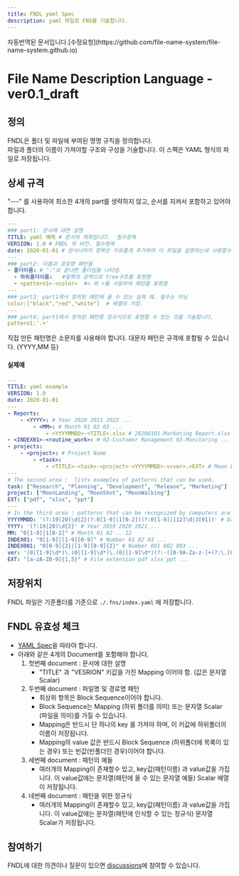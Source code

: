 ```yaml
---
title: FNDL yaml Spec
description: yaml 파일로 FNS를 기술합니다.
---
```


<Aside>자동번역된 문서입니다.[수정요청](https://github.com/file-name-system/file-name-system.github.io)</Aside>

# File Name Description Language - ver0.1_draft

## 정의
FNDL은 폴더 및 파일에 부여된 명명 규칙을 정의합니다.  
파일과 폴더의 이름이 가져야할 구조와 구성을 기술합니다. 
이 스펙은 YAML 형식의 파일로 저장됩니다. 

## 상세 규격

"---" 를 사용하여 최소한 4개의 part를 생략하지 않고, 순서를 지켜서 포함하고 있어야합니다.

```yaml
---
### part1: 문서에 대한 설명
TITLE: yaml 예제 # 문서의 제목입니다.  필수항목 
VERSION: 1.0 # FNDL 의 버전. 필수항목  
date: 2020-01-01 # 문서나머지 항목은 자유롭게 추가하여 이 파일을 설명하는데 사용할수 있습니다. 키 이름은 소문자를 사용해야 합니다.   
---
### part2: 이름과 경로명 패턴들 
- 폴더이름: # ":"로 끝나면 폴더임을 나타냄.  
  - 하위폴더이름:   #앞쪽의 공백으로 tree구조를 표현함 
  - <pattern1>-<color>  #< 와 >를 사용하여 패턴을 표현함 
--- 
### part3: part1에서 정의된 패턴에 올 수 있는 실제 예. 필수는 아님
color:["black","red","white"]  # 배열로 저장. 
--- 
### part4: part1에서 정의된 패턴중 정규식으로 표현할 수 있는 것을 기술합니다.   
pattern1:'.+'  
```
직접 만든 패턴명은 소문자를 사용해야 합니다. 대문자 패턴은 규격에 포함될 수 있습니다. (YYYY,MM 등)  

#### 실제예 
```yaml
---
TITLE: yaml example 
VERSION: 1.0 
date: 2020-01-01 
---
- Reports:
    - <YYYY>: # Year 2020 2021 2022 ...
        - <MM>: # Month 01 02 03 ...
            - <YYYYMMDD>-<TITLE>.xlsx # 20200101-Marketing Report.xlsx
- <INDEX01>-<routine_work>: # 02-Customer Management 03-Monitoring ...
- projects:
    - <project>: # Project Name
        - <task>:
            - <TITLE>-<task>-<project>-<YYYYMMDD>-v<ver>.<EXT> # Moon Landing Project Proposal-Planning-Moon Landing-20200101-v1.0.ppt
---
# The second area :  lists examples of patterns that can be used.
task: ["Research", "Planning", "Development", "Release", "Marketing"]
project: ["MoonLanding", "MoonShot", "MoonWalking"]
EXT: ["pdf", "xlsx", "ppt"]
---
# In the third area : patterns that can be recognized by computers are described using regular expressions.
YYYYMMDD: '(?:19|20)\d{2}(?:0[1-9]|1[0-2])(?:0[1-9]|[12]\d|3[01])' # Date (Year-Month-Day)
YYYY: '(?:19|20)\d{2}' # Year 2019 2020 2021 ...
MM: "0[1-9]|1[0-2]" # Month 01 02 .. 12
INDEX01: "0[1-9]|[1-9][0-9]" # Number 01 02 03 ...
INDEX001: "0[0-9]{2}|[1-9][0-9]{2}" # Number 001 002 003 ...
ver: '(0|[1-9]\d*)\.(0|[1-9]\d*)\.(0|[1-9]\d*)(?:-([0-9A-Za-z-]+(?:\.[0-9A-Za-z-]+)*))?(?:\+([0-9A-Za-z-]+(?:\.[0-9A-Za-z-]+)*))?' # Version 1.0.0 Reference: https://github.com/nils-tekampe/semverdoc/blob/master/semverdoc.md
EXT: "[a-zA-Z0-9]{1,5}" # File extension pdf xlsx ppt ...
```

## 저장위치 
FNDL 파일은 기준폴더를 기준으로 `./.fns/index.yaml` 에 저장합니다. 


## FNDL 유효성 체크
- [YAML Spec](https://yaml.org/spec/)을 따라야 합니다.  
- 아래와 같은 4개의 Document를 포함해야 합니다.
    1. 첫번째 document : 문서에 대한 설명
        - "TITLE" 과 "VESRION" 키값을 가진  Mapping 이어야 함. (값은  문자열 Scalar)   
    2. 두번째 document : 파일명 및 경로명 패턴 
        - 최상위 항목은 Block Sequence이어야 합니다.   
        - Block Sequence는 Mapping (하위 폴더를 의미) 또는 문자열 Scalar (파일을 의미)를 가질 수 있습니다.
        - Mapping은 반드시 단 하나의 key 를 가져야 하며, 이 키값에 하위폴더의 이름이 저장됩니다.
        - Mapping의 value 값은 반드시 Block Sequence (하위폴더에 목록이 있는 경우) 또는 빈값(빈폴더인 경우)이어야 합니다.
    3. 세번째 document : 패턴의 예들 
        - 여러개의 Mapping이 존재할수 있고, key값(패턴이름) 과 value값을 가집니다. 이 value값에는 문자열(패턴에 올 수 있는 문자열 예들) Scalar 배열이 저장됩니다.
    4. 네번째 document : 패턴을 위한 정규식 
        - 여러개의 Mapping이 존재할수 있고, key값(패턴이름) 과 value값을 가집니다. 이 value값에는 문자열(패턴에 인식할 수 있는 정규식) 문자열 Scalar가 저장됩니다.

## 참여하기
FNDL에 대한 의견이나 질문이 있으면 [discussions](https://github.com/file-name-system/file-name-system.github.io/discussions)에 참여할 수 있습니다.